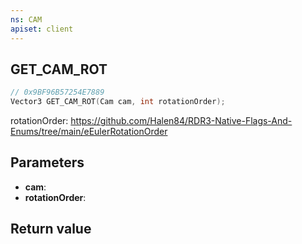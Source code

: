 ```yaml
---
ns: CAM
apiset: client
---
```

## GET_CAM_ROT

```c
// 0x9BF96B57254E7889
Vector3 GET_CAM_ROT(Cam cam, int rotationOrder);
```

rotationOrder: https://github.com/Halen84/RDR3-Native-Flags-And-Enums/tree/main/eEulerRotationOrder

## Parameters
* **cam**:
* **rotationOrder**:

## Return value